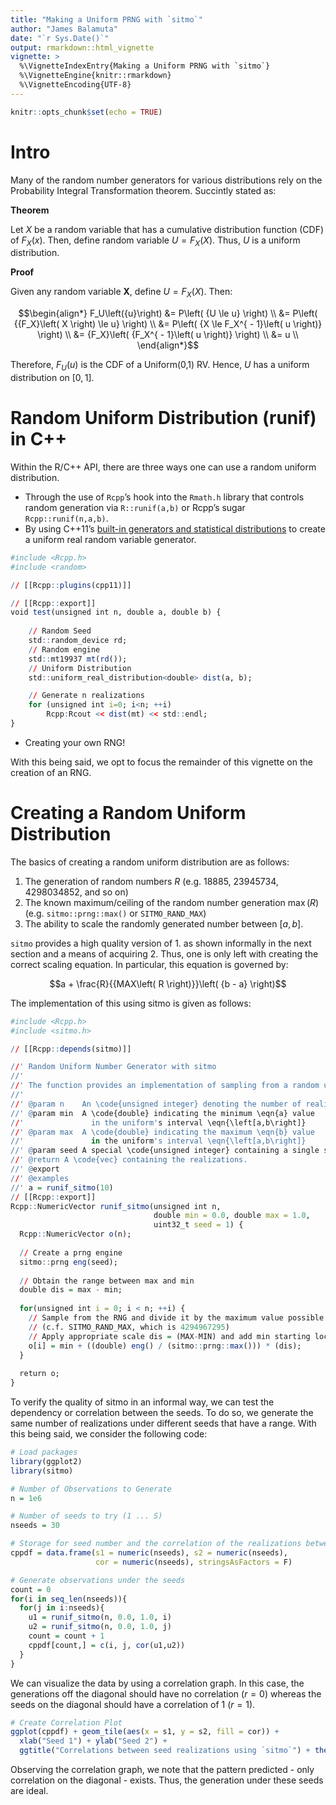 ```yaml
---
title: "Making a Uniform PRNG with `sitmo`"
author: "James Balamuta"
date: "`r Sys.Date()`"
output: rmarkdown::html_vignette
vignette: >
  %\VignetteIndexEntry{Making a Uniform PRNG with `sitmo`}
  %\VignetteEngine{knitr::rmarkdown}
  %\VignetteEncoding{UTF-8}
---
```


```r
knitr::opts_chunk$set(echo = TRUE)
```

# Intro

Many of the random number generators for various distributions rely on the Probability Integral Transformation theorem. Succintly stated as:

**Theorem**

Let $X$ be a random variable that has a cumulative distribution function (CDF) of $F_X\left({x}\right)$. Then, define random variable $U = F_X\left({X}\right)$. Thus, $U$ is a uniform distribution.

**Proof**

Given any random variable **X**, define $U = F_X\left({X}\right)$. Then:

$$\begin{align*}
F_U\left({u}\right) &= P\left( {U \le u} \right) \\
   &= P\left( {{F_X}\left( X \right) \le u} \right) \\
   &= P\left( {X \le F_X^{ - 1}\left( u \right)} \right) \\
   &= {F_X}\left( {F_X^{ - 1}\left( u \right)} \right) \\
   &= u \\ 
\end{align*}$$

Therefore, $F_U\left({u}\right)$ is the CDF of a Uniform(0,1) RV. Hence, $U$ has a uniform distribution on $[0,1]$.

# Random Uniform Distribution (runif) in C++

Within the R/C++ API, there are three ways one can use a random uniform distribution.

- Through the use of `Rcpp`'s hook into the `Rmath.h` library that controls random generation via `R::runif(a,b)` or Rcpp's sugar `Rcpp::runif(n,a,b)`. 
- By using C++11's [built-in generators and statistical distributions](http://en.cppreference.com/w/cpp/numeric/random) to create a uniform real random variable generator.
```r
#include <Rcpp.h>
#include <random>

// [[Rcpp::plugins(cpp11)]]

// [[Rcpp::export]]
void test(unsigned int n, double a, double b) {
  
    // Random Seed
    std::random_device rd;
    // Random engine
    std::mt19937 mt(rd());
    // Uniform Distribution
    std::uniform_real_distribution<double> dist(a, b);

    // Generate n realizations
    for (unsigned int i=0; i<n; ++i)
        Rcpp:Rcout << dist(mt) << std::endl;
}
```
- Creating your own RNG!

With this being said, we opt to focus the remainder of this vignette on the creation of an RNG. 

# Creating a Random Uniform Distribution

The basics of creating a random uniform distribution are as follows:

1. The generation of random numbers $R$ (e.g. 18885, 23945734, 4298034852, and so on)
2. The known maximum/ceiling of the random number generation $\max\left(R\right)$ (e.g. `sitmo::prng::max()` or `SITMO_RAND_MAX`) 
3. The ability to scale the randomly generated number between $[a,b]$.

`sitmo` provides a high quality version of 1. as shown informally in the next section and a means of acquiring 2. Thus, one is only left with creating the correct scaling equation. In particular, this equation is governed by:

$$a + \frac{R}{{MAX\left( R \right)}}\left( {b - a} \right)$$

The implementation of this using sitmo is given as follows:

```r
#include <Rcpp.h>
#include <sitmo.h>

// [[Rcpp::depends(sitmo)]]

//' Random Uniform Number Generator with sitmo
//' 
//' The function provides an implementation of sampling from a random uniform distribution
//' 
//' @param n    An \code{unsigned integer} denoting the number of realizations to generate.
//' @param min  A \code{double} indicating the minimum \eqn{a} value 
//'               in the uniform's interval \eqn{\left[a,b\right]}
//' @param max  A \code{double} indicating the maximum \eqn{b} value 
//'               in the uniform's interval \eqn{\left[a,b\right]}
//' @param seed A special \code{unsigned integer} containing a single seed.
//' @return A \code{vec} containing the realizations.
//' @export
//' @examples
//' a = runif_sitmo(10)
// [[Rcpp::export]]
Rcpp::NumericVector runif_sitmo(unsigned int n,
                                double min = 0.0, double max = 1.0,
                                uint32_t seed = 1) {
  Rcpp::NumericVector o(n);
  
  // Create a prng engine
  sitmo::prng eng(seed);
  
  // Obtain the range between max and min
  double dis = max - min; 
  
  for(unsigned int i = 0; i < n; ++i) {
    // Sample from the RNG and divide it by the maximum value possible 
    // (c.f. SITMO_RAND_MAX, which is 4294967295)
    // Apply appropriate scale dis = (MAX-MIN) and add min starting loc
    o[i] = min + ((double) eng() / (sitmo::prng::max())) * (dis);
  }
  
  return o;
}
```


To verify the quality of sitmo in an informal way, we can test the dependency or correlation between the seeds. To do so, we generate the same number of realizations under different seeds that have a range. With this being said, we consider the following code:

```r
# Load packages
library(ggplot2)
library(sitmo)

# Number of Observations to Generate
n = 1e6

# Number of seeds to try (1 ... S)
nseeds = 30

# Storage for seed number and the correlation of the realizations between generators. 
cppdf = data.frame(s1 = numeric(nseeds), s2 = numeric(nseeds),
                   cor = numeric(nseeds), stringsAsFactors = F)

# Generate observations under the seeds
count = 0
for(i in seq_len(nseeds)){
  for(j in i:nseeds){
    u1 = runif_sitmo(n, 0.0, 1.0, i)
    u2 = runif_sitmo(n, 0.0, 1.0, j)
    count = count + 1
    cppdf[count,] = c(i, j, cor(u1,u2))
  }
}
```

We can visualize the data by using a correlation graph. In this case, the generations off the diagonal should have no correlation ($r = 0$) whereas the seeds on the diagonal should have a correlation of 1 ($r = 1$).

```r
# Create Correlation Plot
ggplot(cppdf) + geom_tile(aes(x = s1, y = s2, fill = cor)) +
  xlab("Seed 1") + ylab("Seed 2") + 
  ggtitle("Correlations between seed realizations using `sitmo`") + theme_bw()
```

Observing the correlation graph, we note that the pattern predicted - only correlation on the diagonal - exists. Thus, the generation under these seeds are ideal. 